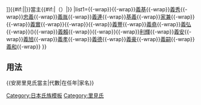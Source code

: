 {{Navbox
|name=安房里見氏當主
|title=[[File:Futatsuhikiryo.svg|20px|二引兩紋]][[里見氏|{{#if:{{{3|}}}|{{{3|}}}|里見氏}}]]{{#if:{{{1|}}}|{{{1|}}}|}}當主{{#if:{{{2|}}}|（{{{2|}}}）|}}
|list1={{Nowrap begin}}{{tsl|ja|里見義俊||義俊}}{{-wrap}}{{tsl|ja|里見義成||義成}}{{-wrap}}[[里見義基|義基]]{{-wrap}}[[里見義秀|義秀]]{{-wrap}}[[里見忠義 (鎌倉時代)|忠義]]{{-wrap}}[[里見義胤|義胤]]{{-wrap}}[[里見義連|義連]]{{-wrap}}[[里見基義|基義]]{{-wrap}}[[里見家兼|家兼]]{{-wrap}}{{tsl|ja|里見家基||家基}}{{-wrap}}[[里見義實|義實]]{{-wrap}}{{tsl|ja|里見成義||成義}}{{-wrap}}{{tsl|ja|里見義通||義通}}{{-wrap}}[[里見義豐|義豐]]{{-wrap}}[[里見義堯|義堯]]{{-wrap}}[[里見義弘|義弘]]{{-wrap}}({{tsl|ja|里見義重||義重}}){{-wrap}}[[里見義賴|義賴]]{{-wrap}}{{tsl|ja|里見義康||義康}}{{-wrap}}{{tsl|ja|里見忠義||忠義}}{{-wrap}}[[里見利輝|利輝]]{{-wrap}}[[里見義安|義安]]{{-wrap}}[[里見義旭|義旭]]{{-wrap}}[[里見義孝|義孝]]{{-wrap}}[[里見義德|義德]]{{-wrap}}[[里見義豪|義豪]]{{-wrap}}[[里見義嗣|義嗣]]{{-wrap}}[[里見義和|義和]]{{-wrap}}{{Nowrap end}}
}}<noinclude>
== 用法 ==
<nowiki>{{安房里見氏當主|代數|在任年|家名}}</nowiki>
[[Category:日本氏族模板]]
[[Category:里見氏]]
</noinclude>